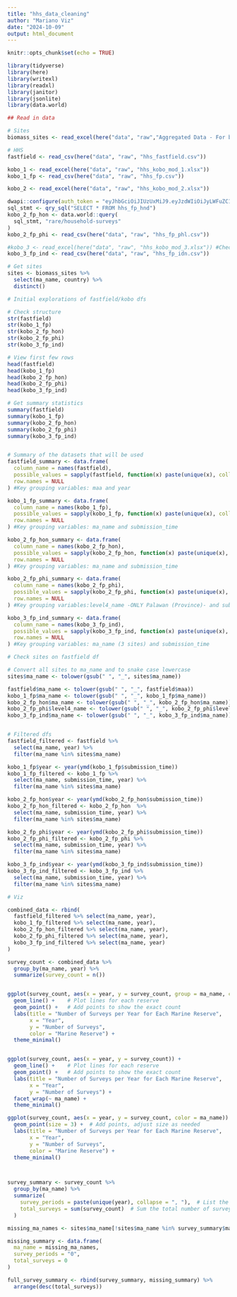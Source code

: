 ```yaml
---
title: "hhs_data_cleaning"
author: "Mariano Viz"
date: "2024-10-09"
output: html_document
---
```


```r
knitr::opts_chunk$set(echo = TRUE)

library(tidyverse)
library(here)
library(writexl)
library(readxl)
library(janitor)
library(jsonlite)
library(data.world)

```




```r
## Read in data

# Sites
biomass_sites <- read_excel(here("data", "raw","Aggregated Data - For baseline biomass change.xlsx"), sheet = "MA - Biomass by year")

# HHS
fastfield <- read_csv(here("data", "raw", "hhs_fastfield.csv"))

kobo_1 <- read_excel(here("data", "raw", "hhs_kobo_mod_1.xlsx"))
kobo_1_fp <- read_csv(here("data", "raw", "hhs_fp.csv"))

kobo_2 <- read_excel(here("data", "raw", "hhs_kobo_mod_2.xlsx"))

dwapi::configure(auth_token = "eyJhbGciOiJIUzUxMiJ9.eyJzdWIiOiJyLWFuZC1yLXN0dWRpbzptYXJpYW5vdml6IiwiaXNzIjoiY2xpZW50OnItYW5kLXItc3R1ZGlvOmFnZW50Om1hcmlhbm92aXo6OjEyYzRkOTYzLTk0NDctNDg5Ni04ZmM0LTQ5YTM1ZWQ2MWQ0NSIsImlhdCI6MTcyODUwNTU0MCwicm9sZSI6WyJ1c2VyX2FwaV9hZG1pbiIsInVzZXJfYXBpX3JlYWQiLCJ1c2VyX2FwaV93cml0ZSJdLCJnZW5lcmFsLXB1cnBvc2UiOnRydWUsInNhbWwiOnt9fQ.MSVsDGnQK4y3WWiWYrDluIYsojOmmbrJC-PeFSgZY7qDq63pIobopiDTHcaCX8LG7pwuBC5HBQrO8Kk8ifahpQ")
sql_stmt <- qry_sql("SELECT * FROM hhs_fp_hnd")  
kobo_2_fp_hon <- data.world::query(
  sql_stmt, "rare/household-surveys"
)
kobo_2_fp_phi <- read_csv(here("data", "raw", "hhs_fp_phl.csv"))

#kobo_3 <- read_excel(here("data", "raw", "hhs_kobo_mod_3.xlsx")) #Check which sheets are relevant!
kobo_3_fp_ind <- read_csv(here("data", "raw", "hhs_fp_idn.csv"))

```





```r
# Get sites
sites <- biomass_sites %>%
  select(ma_name, country) %>%
  distinct()

```





```r
# Initial explorations of fastfield/kobo dfs

# Check structure
str(fastfield)
str(kobo_1_fp)
str(kobo_2_fp_hon)
str(kobo_2_fp_phi)
str(kobo_3_fp_ind)

# View first few rows 
head(fastfield)
head(kobo_1_fp)
head(kobo_2_fp_hon)
head(kobo_2_fp_phi)
head(kobo_3_fp_ind)

# Get summary statistics
summary(fastfield)
summary(kobo_1_fp)
summary(kobo_2_fp_hon)
summary(kobo_2_fp_phi)
summary(kobo_3_fp_ind)


# Summary of the datasets that will be used
fastfield_summary <- data.frame(
  column_name = names(fastfield),
  possible_values = sapply(fastfield, function(x) paste(unique(x), collapse = ", ")),
  row.names = NULL
) #Key grouping variables: maa and year

kobo_1_fp_summary <- data.frame(
  column_name = names(kobo_1_fp),
  possible_values = sapply(kobo_1_fp, function(x) paste(unique(x), collapse = ", ")),
  row.names = NULL
) #Key grouping variables: ma_name and submission_time

kobo_2_fp_hon_summary <- data.frame(
  column_name = names(kobo_2_fp_hon),
  possible_values = sapply(kobo_2_fp_hon, function(x) paste(unique(x), collapse = ", ")),
  row.names = NULL
) #Key grouping variables: ma_name and submission_time

kobo_2_fp_phi_summary <- data.frame(
  column_name = names(kobo_2_fp_phi),
  possible_values = sapply(kobo_2_fp_phi, function(x) paste(unique(x), collapse = ", ")),
  row.names = NULL
) #Key grouping variables:level4_name -ONLY Palawan (Province)- and submission_time (2024)

kobo_3_fp_ind_summary <- data.frame(
  column_name = names(kobo_3_fp_ind),
  possible_values = sapply(kobo_3_fp_ind, function(x) paste(unique(x), collapse = ", ")),
  row.names = NULL
) #Key grouping variables: ma_name (3 sites) and submission_time


```




```r
# Check sites on fastfield df

# Convert all sites to ma_name and to snake case lowercase
sites$ma_name <- tolower(gsub(" ", "_", sites$ma_name))

fastfield$ma_name <- tolower(gsub(" ", "_", fastfield$maa))
kobo_1_fp$ma_name <- tolower(gsub(" ", "_", kobo_1_fp$ma_name))
kobo_2_fp_hon$ma_name <- tolower(gsub(" ", "_", kobo_2_fp_hon$ma_name))
kobo_2_fp_phi$level4_name <- tolower(gsub(" ", "_", kobo_2_fp_phi$level4_name))
kobo_3_fp_ind$ma_name <- tolower(gsub(" ", "_", kobo_3_fp_ind$ma_name))


# Filtered dfs
fastfield_filtered <- fastfield %>%
  select(ma_name, year) %>% 
  filter(ma_name %in% sites$ma_name)

kobo_1_fp$year <- year(ymd(kobo_1_fp$submission_time))  
kobo_1_fp_filtered <- kobo_1_fp %>%
  select(ma_name, submission_time, year) %>% 
  filter(ma_name %in% sites$ma_name)

kobo_2_fp_hon$year <- year(ymd(kobo_2_fp_hon$submission_time))
kobo_2_fp_hon_filtered <- kobo_2_fp_hon  %>%
  select(ma_name, submission_time, year) %>% 
  filter(ma_name %in% sites$ma_name)

kobo_2_fp_phi$year <- year(ymd(kobo_2_fp_phi$submission_time))
kobo_2_fp_phi_filtered <- kobo_2_fp_phi %>%
  select(ma_name, submission_time, year) %>% 
  filter(ma_name %in% sites$ma_name)

kobo_3_fp_ind$year <- year(ymd(kobo_3_fp_ind$submission_time))
kobo_3_fp_ind_filtered <- kobo_3_fp_ind %>%
  select(ma_name, submission_time, year) %>% 
  filter(ma_name %in% sites$ma_name)


```




```r
# Viz

combined_data <- rbind(
  fastfield_filtered %>% select(ma_name, year),
  kobo_1_fp_filtered %>% select(ma_name, year),
  kobo_2_fp_hon_filtered %>% select(ma_name, year),
  kobo_2_fp_phi_filtered %>% select(ma_name, year),
  kobo_3_fp_ind_filtered %>% select(ma_name, year)
)

survey_count <- combined_data %>%
  group_by(ma_name, year) %>%
  summarize(survey_count = n())


ggplot(survey_count, aes(x = year, y = survey_count, group = ma_name, color = ma_name)) +
  geom_line() +    # Plot lines for each reserve
  geom_point() +   # Add points to show the exact count
  labs(title = "Number of Surveys per Year for Each Marine Reserve",
       x = "Year",
       y = "Number of Surveys",
       color = "Marine Reserve") +
  theme_minimal()


ggplot(survey_count, aes(x = year, y = survey_count)) +
  geom_line() +    # Plot lines for each reserve
  geom_point() +   # Add points to show the exact count
  labs(title = "Number of Surveys per Year for Each Marine Reserve",
       x = "Year",
       y = "Number of Surveys") +
  facet_wrap(~ ma_name) +
  theme_minimal()

ggplot(survey_count, aes(x = year, y = survey_count, color = ma_name)) +
  geom_point(size = 3) +  # Add points, adjust size as needed
  labs(title = "Number of Surveys per Year for Each Marine Reserve",
       x = "Year",
       y = "Number of Surveys",
       color = "Marine Reserve") +
  theme_minimal()



survey_summary <- survey_count %>%
  group_by(ma_name) %>%
  summarize(
    survey_periods = paste(unique(year), collapse = ", "),  # List the unique survey years
    total_surveys = sum(survey_count)  # Sum the total number of surveys
  )

missing_ma_names <- sites$ma_name[!sites$ma_name %in% survey_summary$ma_name]

missing_summary <- data.frame(
  ma_name = missing_ma_names,
  survey_periods = "0",  
  total_surveys = 0     
)

full_survey_summary <- rbind(survey_summary, missing_summary) %>%
  arrange(desc(total_surveys))

```


